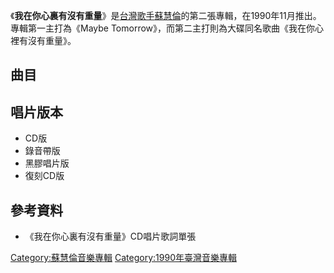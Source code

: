 {{Album infobox | <!-- See Wikipedia:Wikiproject_Albums -->
|  Name        = 我在你心裏有沒有重量
|  Type        = [[專輯|專輯]]
|  Artist      = [[蘇慧倫|蘇慧倫]]
|  Cover       = 蘇慧倫 我在你心裏有沒有重量.jpg
|  Released    = 1990年11月
|  Recorded    = 1990年
|  Genre       = [[國語流行音樂|國語流行音樂]]
|  Length      = 44:23
|  Label       = {{hlist|[[朱雀文化|朱雀文化]]|[[滾石唱片|滾石唱片]]}}
|  Producer    = 見[[#曲目|曲目列表]]
|  Last album  = [[追得過一切|追得過一切]]<br />（1990年）
|  This album  = '''我在你心裡有沒有重量'''<br />（1990年）
|  Next album  = [[甜蜜心事|甜蜜心事]]<br />（1991年）
}}

《'''我在你心裏有沒有重量'''》是[[台灣|台灣]][[歌手|歌手]][[蘇慧倫|蘇慧倫]]的第二張專輯，在1990年11月推出。專輯第一主打為《Maybe Tomorrow》，而第二主打則為大碟同名歌曲《我在你心裡有沒有重量》。

== 曲目 ==
{{Tracklist
| total_length = 44:18

| title1 = Maybe Tomorrow
| note1 = 
| longnote1 = 第一主打
| music1 = [[陳復明|陳復明]]
| lyrics1 = [[董瑋|董瑋]]
| arranger1 = [[陳玉立|陳玉立]]
| producer1 = [[鈕大可|鈕大可]]
| length1 = 5:19

| title2 = 讓我比你先說再見
| note2 = 
| longnote2 = 
| music2 = -{[[于仲民|于仲民]]}-
| lyrics2 = [[樓南蔚|樓南蔚]]
| arranger2 = [[王豫民|王豫民]]
| producer2 = -{于仲民}-
| length2 = 4:52

| title3 = 心的位置
| note3 = 
| longnote3 = 
| music3 = [[伍思凱|伍思凱]]
| lyrics3 = [[陳家麗|陳家麗]]
| arranger3 = 陳玉立
| producer3 = -{于仲民}-
| length3 = 4:10

| title4 = 城市行走
| note4 = 
| longnote4 = 
| music4 = 陳家麗
| lyrics4 = [[饒紫琴|饒紫琴]]
| arranger4 = [[張乃仁|張乃仁]]
| producer4 = 鈕大可
| length4 = 4:07

| title5 = 什麼是故鄉
| note5 = 
| longnote5 = 
| music5 = [[麥子_(音樂人)|麥子]]
| lyrics5 = 麥子
| arranger5 = 張乃仁
| producer5 = 鈕大可
| length5 = 3:45

| title6 = 我在你心裏有沒有重量
| note6 = 
| longnote6 = 第二主打
| music6 = [[陳揚_(作曲家)|陳揚]]
| lyrics6 = 陳家麗
| arranger6 = 陳揚
| producer6 = 陳揚
| length6 = 3:34

| title7 = 你讓我想哭
| note7 = 
| longnote7 = 
| music7 = 陳家麗
| lyrics7 = 陳家麗
| arranger7 = 王豫民
| producer7 = -{于仲民}-
| length7 = 4:17

| title8 = 天空海洋
| note8 = 
| longnote8 = 
| music8 = [[周治平|周治平]]
| lyrics8 = [[王紫薇|王紫薇]]
| arranger8 = 陳玉立
| producer8 = [[翁孝良|翁孝良]]
| length8 = 5:32

| title9 = 想念
| note9 = 
| longnote9 = 
| music9 = [[黃慶元|黃慶元]]
| lyrics9 = 王紫薇
| arranger9 = 陳玉立
| producer9 = 翁孝良
| length9 = 3:50

| title10 = 燃燒的那一顆星
| note10 = 
| longnote10 = 
| music10 = 翁孝良
| lyrics10 = 麥子
| arranger10 = 陳玉立
| producer10 = 翁孝良
| length10 = 4:50

}}

== 唱片版本 ==
*CD版
*錄音帶版
*黑膠唱片版
*復刻CD版

== 參考資料 ==
*《我在你心裏有沒有重量》CD唱片歌詞單張

{{蘇慧倫}}

[[Category:蘇慧倫音樂專輯|Category:蘇慧倫音樂專輯]]
[[Category:1990年臺灣音樂專輯|Category:1990年臺灣音樂專輯]]